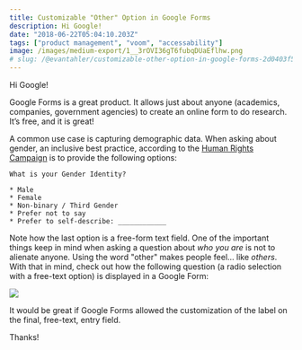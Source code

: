 ```yaml
---
title: Customizable "Other" Option in Google Forms
description: Hi Google!
date: "2018-06-22T05:04:10.203Z"
tags: ["product management", "voom", "accessability"]
image: /images/medium-export/1__3rOVI36gT6fubqDUaEflhw.png
# slug: /@evantahler/customizable-other-option-in-google-forms-2d0403f582b
---
```


Hi Google!

Google Forms is a great product. It allows just about anyone (academics, companies, government agencies) to create an online form to do research. It’s free, and it is great!

A common use case is capturing demographic data. When asking about gender, an inclusive best practice, according to the [Human Rights Campaign](https://www.hrc.org/resources/collecting-transgender-inclusive-gender-data-in-workplace-and-other-surveys) is to provide the following options:

```raw
What is your Gender Identity?

* Male
* Female
* Non-binary / Third Gender
* Prefer not to say
* Prefer to self-describe: ____________
```

Note how the last option is a free-form text field. One of the important things keep in mind when asking a question about _who you are_ is not to alienate anyone. Using the word "other" makes people feel… like _others_. With that in mind, check out how the following question (a radio selection with a free-text option) is displayed in a Google Form:

![](/images/medium-export/1__3rOVI36gT6fubqDUaEflhw.png)

It would be great if Google Forms allowed the customization of the label on the final, free-text, entry field.

Thanks!
